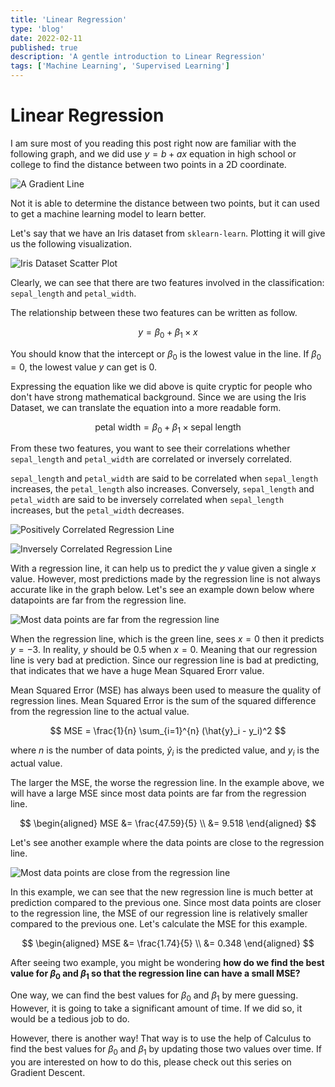 ```yaml
---
title: 'Linear Regression'
type: 'blog'
date: 2022-02-11
published: true
description: 'A gentle introduction to Linear Regression'
tags: ['Machine Learning', 'Supervised Learning']
---
```



# Linear Regression

I am sure most of you reading this post right now are familiar with the following graph,
and we did use $y = b + ax$ equation in high school or college to find the distance between two points in a 2D coordinate.

![A Gradient Line](./lr.png)

Not it is able to determine the distance between two points, but it can used to get a machine learning model to learn better.

Let's say that we have an Iris dataset from `sklearn-learn`. Plotting it will give us the following visualization.

![Iris Dataset Scatter Plot](./iris_scatter.png)

Clearly, we can see that there are two features involved in the classification: `sepal_length` and `petal_width`.

The relationship between these two features can be written as follow.

$$
    y = \beta_0 + \beta_1 \times x
$$

You should know that the intercept or $\beta_0$ is the lowest value in the line.
If $\beta_0 = 0$, the lowest value $y$ can get is $0$.

Expressing the equation like we did above is quite cryptic for people who don't have strong mathematical background.
Since we are using the Iris Dataset, we can translate the equation into a more readable form.

$$
    \text{petal width} = \beta_0 + \beta_1 \times \text{sepal length}
$$

From these two features, you want to see their correlations whether `sepal_length` and `petal_width` are correlated or inversely correlated.

`sepal_length` and `petal_width` are said to be correlated when `sepal_length` increases, the `petal_length` also increases.
Conversely, `sepal_length` and `petal_width` are said to be inversely correlated when `sepal_length` increases, but the `petal_width` decreases.

![Positively Correlated Regression Line](./positively-correlated.png)

![Inversely Correlated Regression Line](./inversely-correlated.png)

With a regression line, it can help us to predict the $y$ value given a single $x$ value.
However, most predictions made by the regression line is not always accurate like in the graph below.
Let's see an example down below where datapoints are far from the regression line.

![Most data points are far from the regression line](./far.png)

When the regression line, which is the green line, sees $x = 0$ then it predicts $y = -3$. 
In reality, $y$ should be $0.5$ when $x = 0$. Meaning that our regression line is very bad at prediction.
Since our regression line is bad at predicting, that indicates that we have a huge Mean Squared Erorr value.

Mean Squared Error (MSE) has always been used to measure the quality of regression lines.
Mean Squared Error is the sum of the squared difference from the regression line to the actual value.

$$
MSE = \frac{1}{n} \sum_{i=1}^{n} (\hat{y}_i - y_i)^2
$$

where $n$ is the number of data points, $\hat{y}_i$ is the predicted value, and $y_i$ is the actual value.

The larger the MSE, the worse the regression line. In the example above, we will have a large MSE since most data points are far from the regression line.

$$
    \begin{aligned}
        MSE &= \frac{47.59}{5} \\
        &= 9.518
    \end{aligned}
$$

Let's see another example where the data points are close to the regression line.

![Most data points are close from the regression line](./close.png)

In this example, we can see that the new regression line is much better at prediction compared to the previous one.
Since most data points are closer to the regression line, the MSE of our regression line is relatively smaller compared to the previous one.
Let's calculate the MSE for this example.

$$
    \begin{aligned}
        MSE &= \frac{1.74}{5} \\
        &= 0.348
    \end{aligned}
$$

After seeing two example, you might be wondering **how do we find the best value for $\beta_0$ and $\beta_1$ so that the regression line can have a small MSE?**

One way, we can find the best values for $\beta_0$ and $\beta_1$ by mere guessing.
However, it is going to take a significant amount of time.
If we did so, it would be a tedious job to do.

However, there is another way! That way is to use the help of Calculus to find the best values for $\beta_0$ and $\beta_1$ by updating those two values over time.
If you are interested on how to do this, please check out <Link to="/blog/part-1-mathematics-of-gradient-descent">this series on Gradient Descent</Link>.